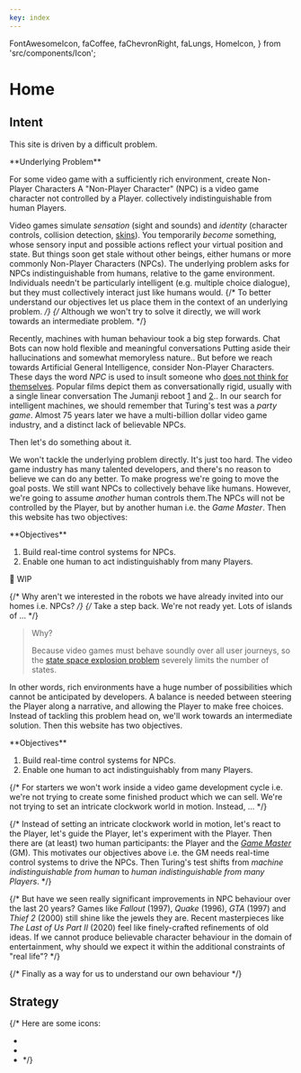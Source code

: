 ```yaml
---
key: index
---
```


  FontAwesomeIcon,
  faCoffee,
  faChevronRight,
  faLungs,
  HomeIcon,
} from 'src/components/Icon';


# Home

## Intent

This site is driven by a difficult problem. 

<Card> 
**Underlying Problem**

For some video game with a sufficiently rich environment,
create Non-Player Characters <SideNote>A "Non-Player Character" (NPC) is a video game character not controlled by a Player.</SideNote>
collectively indistinguishable from human Players.
</Card>

Video games simulate _sensation_ (sight and sounds) and _identity_ (character controls, collision detection, [skins](https://namemc.com/minecraft-skins/random)).
You temporarily _become_ something, whose sensory input and possible actions reflect your virtual position and state.
But things soon get stale without other beings, either humans or more commonly Non-Player Characters (NPCs).
The underlying problem asks for NPCs indistinguishable from humans, relative to the game environment.
Individuals needn't be particularly intelligent (e.g. multiple choice dialogue), but they must collectively interact just like humans would.
{/* To better understand our objectives let us place them in the context of an underlying problem. */}
{/* Although we won't try to solve it directly, we will work towards an intermediate problem. */}

Recently, machines with human behaviour took a big step forwards.
Chat Bots can now hold flexible and meaningful conversations <SideNote>Putting aside their hallucinations and somewhat memoryless nature.</SideNote>.
But before we reach towards Artificial General Intelligence,
consider Non-Player Characters. 
These days the word _NPC_ is used to insult someone who [does not think for themselves](https://en.wikipedia.org/wiki/NPC_(meme)).
Popular films depict them as conversationally rigid,
usually with a single linear conversation <SideNote>The Jumanji reboot [1](https://en.wikipedia.org/wiki/Jumanji:_Welcome_to_the_Jungle) and [2](https://en.wikipedia.org/wiki/Jumanji:_The_Next_Level).</SideNote>.
In our search for intelligent machines, we should remember that Turing's test was a _party game_.
Almost 75 years later we have a multi-billion dollar video game industry,
and a distinct lack of believable NPCs.

Then let's do something about it.

We won't tackle the underlying problem directly. 
It's just too hard.
The video game industry has many talented developers, and there's no reason to believe we can do any better.
To make progress we're going to move the goal posts.
We still want NPCs to collectively behave like humans.
However, we're going to assume _another_ human controls them.<SideNote>The NPCs will not be controlled by the Player, but by another human i.e. the _Game Master_.</SideNote>
Then this website has two objectives:

<Card>
**Objectives**

1. Build real-time control systems for NPCs.
2. Enable one human to act indistinguishably from many Players.
</Card>

🚧 WIP

{/* Why aren't we interested in the robots we have already invited into our homes i.e. NPCs? */}
{/* Take a step back. We're not ready yet. Lots of islands of ... */}

> Why?
>
> Because video games must behave soundly over all user journeys,
> so the [state space explosion problem](https://en.wikipedia.org/wiki/Combinatorial_explosion) severely limits the number of states.

In other words, rich environments have a huge number of possibilities which cannot be anticipated by developers.
A balance is needed between steering the Player along a narrative,
and allowing the Player to make free choices.
Instead of tackling this problem head on, we'll work towards an intermediate solution.
Then this website has two objectives.

<Card>
**Objectives**

1. Build real-time control systems for NPCs.
2. Enable one human to act indistinguishably from many Players.
</Card>


{/* For starters we won't work inside a video game development cycle i.e.
we're not trying to create some finished product which we can sell.
We're not trying to set an intricate clockwork world in motion.
Instead, ... */}

{/* Instead of setting an intricate clockwork world in motion,
let's react to the Player,
let's guide the Player,
let's experiment with the Player.
Then there are (at least) two human participants: the Player and the [_Game Master_](https://en.wikipedia.org/wiki/Gamemaster) (GM).
This motivates our objectives above i.e. the GM needs real-time control systems to drive the NPCs.
Then Turing's test shifts from _machine indistinguishable from human_ to _human indistinguishable from many Players_. */}


{/* But have we seen really significant improvements in NPC behaviour over the last 20 years?
Games like _Fallout_ (1997), _Quake_ (1996), _GTA_ (1997) and _Thief 2_ (2000) still shine like the jewels they are.
Recent masterpieces like _The Last of Us Part II_ (2020) feel like finely-crafted refinements of old ideas.
If we cannot produce believable character behaviour in the domain of entertainment,
why should we expect it within the additional constraints of "real life"? */}

{/* Finally as a way for us to understand our own behaviour */}

## Strategy

{/* 
Here are some icons:
- <FontAwesomeIcon icon={faChevronRight} size="1x" />
- <FontAwesomeIcon icon={faCoffee} size="1x" />
- <FontAwesomeIcon icon={faLungs} size="1x" /> */}

